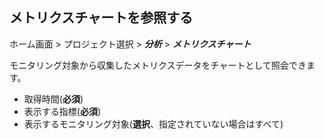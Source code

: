 ## メトリクスチャートを参照する

ホーム画面 > プロジェクト選択 > **_分析_** > **_メトリクスチャート_**

モニタリング対象から収集したメトリクスデータをチャートとして照会できます。

<ProdImg img='metrics-chart-example-01.png' desc='' />

-   取得時間(**必須**)
-   表示する指標(**必須**)
-   表示するモニタリング対象(**選択**、指定されていない場合はすべて)
